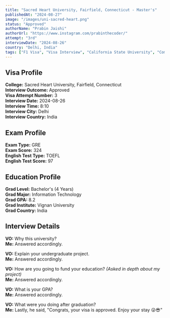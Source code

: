 ```yaml
---
title: "Sacred Heart University, Fairfield, Connecticut - Master's"
publishedAt: "2024-08-27"
image: "/images/uni-sacred-heart.png"
status: "Approved"
authorName: "Prabin Jaishi"
authorUrl: "https://www.instagram.com/prabinthecoder/"
attempt: "3rd"
interviewDate: "2024-08-26"
country: "Delhi, India"
tags: ["F1 Visa", "Visa Interview", "California State University", "Computer Science", "Study Abroad", "UMKC", "India", "GRE", "IELTS", "Software Engineer"]
---
```


## Visa Profile

**College:** Sacred Heart University, Fairfield, Connecticut  
**Interview Outcome:** Approved  
**Visa Attempt Number:** 3  
**Interview Date:** 2024-08-26  
**Interview Time:** 8:10  
**Interview City:** Delhi  
**Interview Country:** India


## Exam Profile

**Exam Type:** GRE  
**Exam Score:** 324  
**English Test Type:** TOEFL  
**English Test Score:** 97

## Education Profile

**Grad Level:** Bachelor's (4 Years)  
**Grad Major:** Information Technology  
**Grad GPA:** 8.2  
**Grad Institute:** Vignan University  
**Grad Country:** India


## Interview Details

**VO:** Why this university?  
**Me:** Answered accordingly.

**VO:** Explain your undergraduate project.  
**Me:** Answered accordingly.

**VO:** How are you going to fund your education? *(Asked in depth about my project)*  
**Me:** Answered accordingly.

**VO:** What is your GPA?  
**Me:** Answered accordingly.

**VO:** What were you doing after graduation?  
**Me:** Lastly, he said, "Congrats, your visa is approved. Enjoy your stay 😜😎"
